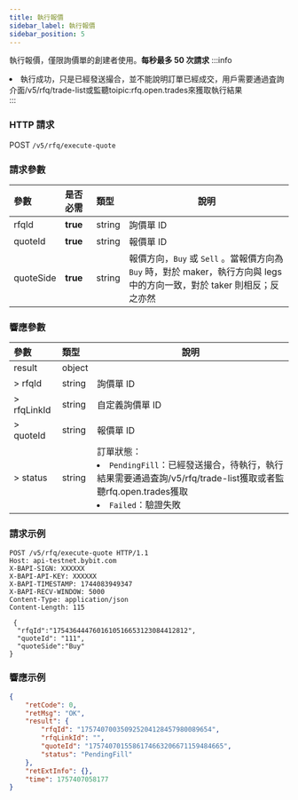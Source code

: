 ```yaml
---
title: 執行報價
sidebar_label: 執行報價
sidebar_position: 5
---
```

執行報價，僅限詢價單的創建者使用。**每秒最多 50 次請求**
:::info
<li>執行成功，只是已經發送撮合，並不能說明訂單已經成交，用戶需要通過査詢介面/v5/rfq/trade-list或監聽toipic:rfq.open.trades來獲取執行結果</li>
:::

### HTTP 請求
POST `/v5/rfq/execute-quote`

### 請求參數
| 參數 | 是否必需 | 類型 | 說明 |
|:----- |:-------|:-----|------ |
|rfqId |**true** |string |詢價單 ID|
|quoteId |**true** |string |報價單 ID|
|quoteSide |**true** |string |報價方向，`Buy` 或 `Sell` 。當報價方向為 `Buy` 時，對於 maker，執行方向與 legs 中的方向一致，對於 taker 則相反；反之亦然|

### 響應參數
| 參數 | 類型 | 說明 |
|:----- |:-----|----- |
|result |object ||
|> rfqId |string |詢價單 ID |
|> rfqLinkId |string |自定義詢價單 ID |
|> quoteId |string |報價單 ID |
|> status |string |訂單狀態： <li>`PendingFill`：已經發送撮合，待執行，執行結果需要通過査詢/v5/rfq/trade-list獲取或者監聽rfq.open.trades獲取</li><li>`Failed`：驗證失敗</li> |

### 請求示例

```http
POST /v5/rfq/execute-quote HTTP/1.1
Host: api-testnet.bybit.com
X-BAPI-SIGN: XXXXXX
X-BAPI-API-KEY: XXXXXX
X-BAPI-TIMESTAMP: 1744083949347
X-BAPI-RECV-WINDOW: 5000
Content-Type: application/json
Content-Length: 115

 {
  "rfqId":"1754364447601610516653123084412812",
  "quoteId": "111",
  "quoteSide":"Buy"
}
```

### 響應示例

```json
{
    "retCode": 0,
    "retMsg": "OK",
    "result": {
        "rfqId": "175740700350925204128457980089654",
        "rfqLinkId": "",
        "quoteId": "1757407015586174663206671159484665",
        "status": "PendingFill"
    },
    "retExtInfo": {},
    "time": 1757407058177
}
```
